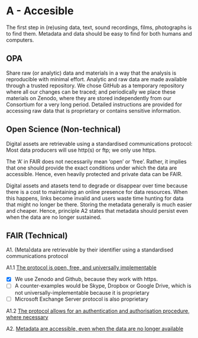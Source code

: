 # A - Accesible {#accessible}

::: {.rmdnote data-latex="{note}"}

The first step in (re)using data, text, sound recordings, films, photographs is to find them. Metadata and data should be easy to find for both humans and computers.

:::


## OPA 
Share raw (or analytic) data and materials in a way that the analysis is reproducible with minimal effort. Analytic and raw data are made available through a trusted repository. We chose GitHub as a temporary repository where all our changes can be traced; and periodically we place these materials on Zenodo, where they are stored independently from our Consortium for a very long period. Detailed instructions are provided for accessing raw data that is proprietary or contains sensitive information.



## Open Science (Non-technical)

Digital assets are retrievable using a standardised communications protocol: 
Most data producers will use http(s) or ftp; we only use https.

The ‘A’ in FAIR does not necessarily mean ‘open’ or ‘free’. Rather, it implies that one should provide the exact conditions under which the data are accessible. Hence, even heavily protected and private data can be FAIR. 

Digital assets and atasets tend to degrade or disappear over time because there is a cost to maintaining an online presence for data resources. When this happens, links become invalid and users waste time hunting for data that might no longer be there. Storing the metadata generally is much easier and cheaper. Hence, principle A2 states that metadata should persist even when the data are no longer sustained. 


## FAIR (Technical)

A1. (Meta)data are retrievable by their identifier using a standardised communications protocol

A1.1 [The protocol is open, free, and universally implementable](https://www.go-fair.org/fair-principles/i1-metadata-use-formal-accessible-shared-broadly-applicable-language-knowledge-representation/)

- [x] We use Zenodo and Github, because they work with https.
- [ ] A counter-examples would be Skype, Dropbox or Google Drive, which is not universally-implementable because it is proprietary
- [ ] Microsoft Exchange Server protocol is also proprietary

A1.2 [The protocol allows for an authentication and authorisation procedure, where necessary](https://www.go-fair.org/fair-principles/a1-2-protocol-allows-authentication-authorisation-required/)

A2. [Metadata are accessible, even when the data are no longer available](https://www.go-fair.org/fair-principles/a2-metadata-accessible-even-data-no-longer-available/)


